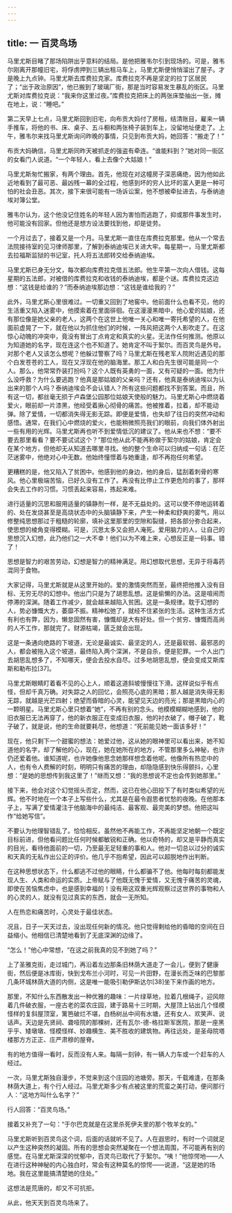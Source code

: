 ```yaml
---
---
---
```

title: 一 百灵鸟场
---




马里尤斯目睹了那场陷阱出乎意料的结局。是他把雅韦尔引到现场的。可是，雅韦尔刚离开那幢旧宅，将俘虏押到三辆出租马车上，马里尤斯便悄悄溜出了屋子。才是晚上九点钟。马里尤斯去库费拉克家。库费拉克不再是坚定的拉丁区居民了；“出于政治原因”，他已搬到了玻璃厂街，那是当时容易发生暴乱的街区。马里尤斯对库费拉克说：“我来你这里过夜。”库费拉克把床上的两张床垫抽出一张，摊在地上，说：“睡吧。”

第二天早上七点，马里尤斯回到旧宅，向布贡大妈付了房租，结清账目，雇来一辆手推车，将他的书、床、桌子、五斗橱和两张椅子装到车上，没留地址便走了。上午，雅韦尔来找马里尤斯询问昨晚的事情，只见到布贡大妈，她回答：“搬走了！”

布贡大妈确信，马里尤斯同昨天被抓走的强盗有牵连。“谁能料到？”她对同一街区的女看门人说道。“一个年轻人，看上去像个大姑娘！”

马里尤斯匆忙搬家，有两个理由。首先，他现在对这幢房子深恶痛绝，因为他如此近地看到了最可恶、最凶残一幕的全过程，他感到坏的穷人比坏的富人更是一种可怕的社会丑恶。其次，接下来很可能有一场诉讼案，他不想被牵扯进去，与泰纳迪埃对簿公堂。

雅韦尔认为，这个他没记住姓名的年轻人因为害怕而逃跑了，抑或那件事发生时，他可能没有回家。但他还是想方设法要找到他，却是徒劳。

一个月过去了，接着又是一个月。马里尤斯一直住在库费拉克那里。他从一个常去法院接待室的见习律师那里，了解到泰纳迪埃已关进大牢。每星期一，马里尤斯都去拉福斯监狱的书记室，托人将五法郎转交给泰纳迪埃。

马里尤斯已身无分文，每次都向库费拉克借五法郎。他生平第一次向人借钱。这每星期的五法郎，对被借的库费拉克和收钱的泰纳迪埃，都是个谜。库费拉克这边想：“这钱是给谁的？”而泰纳迪埃那边想：“这钱是谁给我的？”

此外，马里尤斯心里很难过。一切重又回到了地窖中。他前面什么也看不见，他的生活重又陷入迷雾中，他摸索着在里面徘徊。在这漫漫黑暗中，他心爱的姑娘，还有那位像是她父亲的老人，这两个在这世上他唯一关心和唯一寄托希望的人，在他面前虚晃了一下，就在他以为抓住他们的时候，一阵风把这两个人影吹走了。在这惊心动魄的冲突中，竟没有冒出丁点肯定和真实的火星。无法作任何推测。他原以为知道她的名字，现在连这个也不知道了。她肯定不叫于絮尔。而百灵鸟是外号。对那个老人又该怎么想呢？他躲过警察了吗？马里尤斯在残老军人院附近遇见的那个白发苍苍的工人，现在又浮现在他的脑海里。那工人和白先生很可能是同一个人。那么，他常常乔装打扮吗？这个人既有英勇的一面，又有可疑的一面。他为什么没呼救？为什么要逃跑？他真是那姑娘的父亲吗？还有，他真是泰纳迪埃以为认出来的那个人吗？泰纳迪埃会不会认错人？所有这些问题都找不到答案。而且，所有这一切，都丝毫无损于卢森堡公园那位姑娘天使般的魅力。马里尤斯心中燃烧着爱火，眼前却一片漆黑，他经受着揪心彻骨的痛苦。他被推着，拉着，却不能动弹。除了爱情，一切都消失得无影无踪。即便是爱情，也失却了往日的突然冲动和感悟。通常，在我们心中燃烧的爱火，也能稍微照亮我们的眼前，向我们体外射出一些有用的光辉。马里尤斯再也听不到爱情低沉的建议了。他从来也不想：“要不要去那里看看？要不要试试这个？”那位他从此不能再称做于絮尔的姑娘，肯定会在某个地方，但他却无从知道去哪里寻找。他的整个生命可以归纳成一句话：在茫茫迷雾中，他绝对心中无数。他始终憧憬着与她重逢，却不再抱任何希望。

更糟糕的是，他又陷入了贫困中。他感到他的身边，他的身后，猛刮着刺骨的寒风。他心里极端苦恼，已好久没有工作了。再没有比停止工作更危险的事了，那样会失去工作的习惯。习惯丢起来容易，拣起来难。

进行适量的沉思和服用适量的镇静剂一样，是不无益处的。这可以使不停地运转着的、处在发烧甚至是高烧状态中的头脑镇静下来，产生一种柔和舒爽的雾气，用以修整纯思想那过于粗糙的轮廓，填补这里那里的空隙和裂缝，把各部分弥合起来，使思想的棱角变得模糊。可是，沉思太多又会把人淹死。爱用脑力的人，让自己的思想沉入幻想，此乃他们之一大不幸！他们以为不难上来，心想反正是一码事。错了！

思想是智力的艰苦劳动，幻想是智力的精神满足。用幻想取代思想，无异于将毒药混同于食物。

大家记得，马里尤斯就是从这里开始的。爱的激情突然而至，最终把他推入没有目标、无穷无尽的幻想中。他出门只是为了胡思乱想。这是偷懒的办法。这是喧闹而停滞的深渊。随着工作减少，就会越来越陷入贫困。这是一条规律。耽于幻想的人，势必慷慨大方，萎靡不振。精神松弛了，就经不住紧张的生活。这种生活方式有利也有弊，因为，懒怠固然有害，慷慨却是大有好处。但一个贫穷、慷慨而高尚的人不工作，那就完了。财源枯竭，匮乏就会出现。

这是一条通向绝路的下坡道，无论是最诚实、最坚定的人，还是最软弱、最邪恶的人，都会被拖入这个坡道，最终陷入两个深渊，不是自杀，便是犯罪。一个人出门去胡思乱想多了，不知哪天，便会去投水自尽。过多地胡思乱想，便会变成艾斯库斯和勒布拉[37]。

马里尤斯眼睛盯着看不见的心上人，顺着这道斜坡慢慢往下滑。这样说似乎有点怪，但却千真万确。对失踪之人的回忆，会照亮心底的黑暗；那人越是消失得无影无踪，就越是光芒四射；绝望而昏暗的心灵，能望见天边的亮光；那是黑暗内心的一颗明星。马里尤斯心里只想着“她”，不再有别的念头。他模模糊糊地感到，他的旧衣服已无法再穿了，他的新衣服正在变成旧衣服，他的衬衣破了，帽子破了，靴子破了，就是说，他的生命就要耗尽，他想道：“死前能见她一面该多好！”

现在，他只剩下一个甜蜜的想法：她爱过他，这从她的眼神里可以看出来，她不知道他的名字，却了解他的心，现在，她在她所在的地方，不管那里多么神秘，也许仍还爱着他。谁知道呢，也许她像他思念她那样想念着他呢。他像所有热恋中的人，也有令人费解的时刻，明明只有痛苦的理由，却隐隐感到快乐得颤抖，心里想：“是她的思想传到我这里了！”继而又想：“我的思想说不定也会传到她那里。”

接下来，他会对这个幻觉摇头否定，然而，这已在他心田投下了有时类似希望的光辉。他不时地在一个本子上写些什么，尤其是在最令遐思者忧愁的夜晚。在他那本子上，写满了爱情灌注于他脑海中的最纯洁、最客观、最完美的梦想。他把这叫作“给她写信”。

不要认为他理智错乱了。恰恰相反。虽然他不再能工作，不再能坚定地朝一个既定目标前进，但他看问题比任何时候都敏锐和正确。他以奇特的，却又是平静而真实的目光，看待他面前的一切，乃至最无足轻重的事和人。他对一切总以过分的诚实和天真的无私作出公正的评价。他几乎不抱希望，因此可以超脱地作出判断。

在这种思想状态下，什么都逃不过他的眼睛，什么都骗不了他。他每时每刻都能发现人生、人类和命运的实质。上帝赋与了他既无愧于爱情，又无愧于痛苦的灵魂，即使在苦恼焦虑中，也是感到幸福的！没有用这双重光辉观察过这世界的事物和人的心灵的人，就没有见过真实的东西，就会一无所知。

人在热恋和痛苦时，心灵处于最佳状态。

况且，日子一天天过去，没出现任何新的情况。他只觉得剩给他的昏暗的空间在日益缩小。他相信已清楚地看到了无底深渊的边缘了。

“怎么！”他心中常想，“在这之前我真的见不到她了吗？”

上了圣雅克街，走过城门，再沿着左边那条旧林荫大道走了一会儿，便到了健康街，然后便是冰库街，快到戈布兰小河时，可见一片田野，在漫长而乏味的巴黎那几条环城林荫大道的内侧，这是唯一能吸引勒伊斯达尔[38]坐下来作画的地方。

那里，不知什么东西散发出一种优雅的趣味：一片绿草地，拉着几根绳子，迎风晾着几件破衣服，一座古老的菜农庄园，建于路易十三时期，大屋顶上钻出几个怪模怪样的复斜屋顶室，篱笆破烂不堪，白杨树丛中间有水塘，还有女人、欢笑声、说话声。天边是先贤祠、聋哑院的那棵树，还有瓦尔-德-格拉斯军医院，那是一座黑乎乎、矮墩墩、怪模怪样、妙趣横生、美不胜收的建筑物。再往远处，是圣母院塔楼那方方正正、庄严肃穆的屋脊。

有的地方值得一看时，反而没有人来。每隔一刻钟，有一辆人力车或一个赶车的人经过。

一次，马里尤斯独自漫步，不觉来到这个庄园的池塘旁。那天，千载难逢，在那条林荫大道上，有个行人经过。马里尤斯多少有点被这里的荒蛮之美打动，便问那行人：“这地方叫什么名字？”

行人回答：“百灵鸟场。”

接着又补充了一句：“于尔巴克就是在这里杀死伊夫里的那个牧羊女的。”

马里尤斯听到百灵鸟这个词，后面的话就听不见了。人在遐思时，有时一个词就足以产生这种突然的凝固。所有的思想会突然凝聚在一个想法周围，不可能再有别的感觉。在马里尤斯深深的忧郁中，百灵鸟已取代了于絮尔。“咦！”他惊愕地——人在进行这种神秘的内心独白时，常会有这种莫名的惊愕——说道，“这是她的场地。我在这里能搞清楚她的住处。”

这想法是荒唐的，却又不可抗拒。

从此，他天天到百灵鸟场来了。